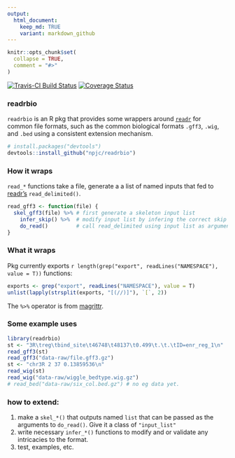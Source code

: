 ```yaml
---
output: 
  html_document:
    keep_md: TRUE
    variant: markdown_github
---
```


```r
knitr::opts_chunk$set(
  collapse = TRUE,
  comment = "#>"
)
```

[![Travis-CI Build Status](https://travis-ci.org/npjc/readrbio.svg?branch=master)](https://travis-ci.org/npjc/readrbio)
[![Coverage Status](https://img.shields.io/codecov/c/github/npjc/readrbio/master.svg)](https://codecov.io/github/npjc/readrbio?branch=master)

### readrbio

`readrbio` is an R pkg that provides some wrappers around [`readr`](https://github.com/hadley/readr) for common file formats, such as the common biological formats `.gff3`, `.wig`, and `.bed` using a consistent extension mechanism.

```r
# install.packages("devtools")
devtools::install_github("npjc/readrbio")
```



### How it wraps
`read_*` functions take a file, generate a a list of named inputs that fed to [readr's](https://github.com/hadley/readr) `read_delimited()`.

```r
read_gff3 <- function(file) {
  skel_gff3(file) %>% # first generate a skeleton input list 
    infer_skip() %>%  # modify input list by infering the correct skip argument.
    do_read()         # call read_delimited using input list as argument.
}
```

### What it wraps
Pkg currently exports `r length(grep("export", readLines("NAMESPACE"), value = T))` functions:
```r
exports <- grep("export", readLines("NAMESPACE"), value = T)
unlist(lapply(strsplit(exports, "[(//)]"), `[`, 2))
```

The `%>%` operator is from [magrittr](https://github.com/smbache/magrittr).

### Some example uses

```r
library(readrbio)
st <- "3R\treg\tbind_site\t46748\t48137\t0.499\t.\t.\tID=enr_reg_1\n"
read_gff3(st)
read_gff3("data-raw/file.gff3.gz")
st <- "chr3R 2 37 0.13859536\n"
read_wig(st)
read_wig("data-raw/wiggle_bedtype.wig.gz")
# read_bed("data-raw/six_col.bed.gz") # no eg data yet.
```

### how to extend:

1. make a `skel_*()` that outputs named `list` that can be passed as the arguments to `do_read()`. Give it a class of `"input_list"`
2. write necessary `infer_*()` functions to modify and or validate any intricacies to the format.
3. test, examples, etc.